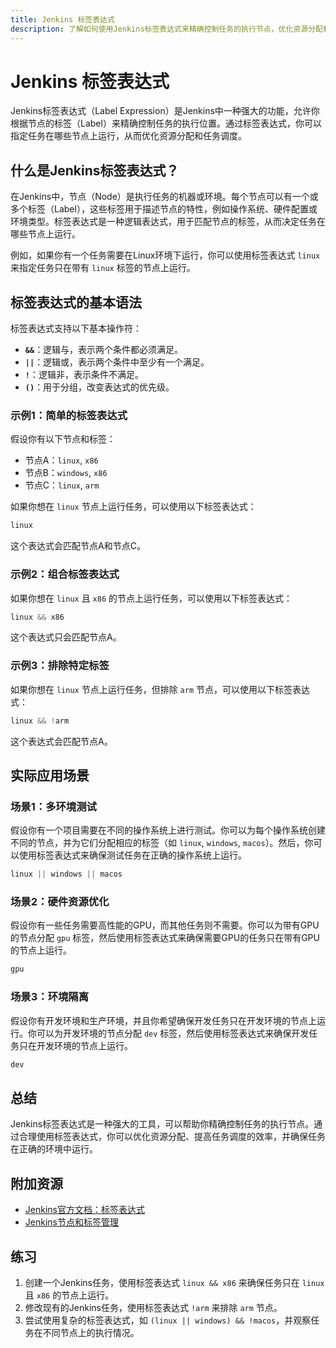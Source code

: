 ```yaml
---
title: Jenkins 标签表达式
description: 了解如何使用Jenkins标签表达式来精确控制任务的执行节点，优化资源分配和任务调度。
---
```


# Jenkins 标签表达式

Jenkins标签表达式（Label Expression）是Jenkins中一种强大的功能，允许你根据节点的标签（Label）来精确控制任务的执行位置。通过标签表达式，你可以指定任务在哪些节点上运行，从而优化资源分配和任务调度。

## 什么是Jenkins标签表达式？

在Jenkins中，节点（Node）是执行任务的机器或环境。每个节点可以有一个或多个标签（Label），这些标签用于描述节点的特性，例如操作系统、硬件配置或环境类型。标签表达式是一种逻辑表达式，用于匹配节点的标签，从而决定任务在哪些节点上运行。

例如，如果你有一个任务需要在Linux环境下运行，你可以使用标签表达式 `linux` 来指定任务只在带有 `linux` 标签的节点上运行。

## 标签表达式的基本语法

标签表达式支持以下基本操作符：

- **`&&`**：逻辑与，表示两个条件都必须满足。
- **`||`**：逻辑或，表示两个条件中至少有一个满足。
- **`!`**：逻辑非，表示条件不满足。
- **`()`**：用于分组，改变表达式的优先级。

### 示例1：简单的标签表达式

假设你有以下节点和标签：

- 节点A：`linux`, `x86`
- 节点B：`windows`, `x86`
- 节点C：`linux`, `arm`

如果你想在 `linux` 节点上运行任务，可以使用以下标签表达式：

```groovy
linux
```

这个表达式会匹配节点A和节点C。

### 示例2：组合标签表达式

如果你想在 `linux` 且 `x86` 的节点上运行任务，可以使用以下标签表达式：

```groovy
linux && x86
```

这个表达式只会匹配节点A。

### 示例3：排除特定标签

如果你想在 `linux` 节点上运行任务，但排除 `arm` 节点，可以使用以下标签表达式：

```groovy
linux && !arm
```

这个表达式会匹配节点A。

## 实际应用场景

### 场景1：多环境测试

假设你有一个项目需要在不同的操作系统上进行测试。你可以为每个操作系统创建不同的节点，并为它们分配相应的标签（如 `linux`, `windows`, `macos`）。然后，你可以使用标签表达式来确保测试任务在正确的操作系统上运行。

```groovy
linux || windows || macos
```

### 场景2：硬件资源优化

假设你有一些任务需要高性能的GPU，而其他任务则不需要。你可以为带有GPU的节点分配 `gpu` 标签，然后使用标签表达式来确保需要GPU的任务只在带有GPU的节点上运行。

```groovy
gpu
```

### 场景3：环境隔离

假设你有开发环境和生产环境，并且你希望确保开发任务只在开发环境的节点上运行。你可以为开发环境的节点分配 `dev` 标签，然后使用标签表达式来确保开发任务只在开发环境的节点上运行。

```groovy
dev
```

## 总结

Jenkins标签表达式是一种强大的工具，可以帮助你精确控制任务的执行节点。通过合理使用标签表达式，你可以优化资源分配、提高任务调度的效率，并确保任务在正确的环境中运行。

## 附加资源

- [Jenkins官方文档：标签表达式](https://www.jenkins.io/doc/book/pipeline/syntax/#label-expression)
- [Jenkins节点和标签管理](https://www.jenkins.io/doc/book/managing/nodes/)

## 练习

1. 创建一个Jenkins任务，使用标签表达式 `linux && x86` 来确保任务只在 `linux` 且 `x86` 的节点上运行。
2. 修改现有的Jenkins任务，使用标签表达式 `!arm` 来排除 `arm` 节点。
3. 尝试使用复杂的标签表达式，如 `(linux || windows) && !macos`，并观察任务在不同节点上的执行情况。
